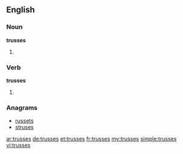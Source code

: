 ==English==

===Noun===
'''trusses'''

# {{plural of|truss}}

===Verb===
'''trusses'''

# {{third-person singular of|truss}}

===Anagrams===
* [[russets#English|russets]]
* [[struses#English|struses]]

[[ar:trusses]]
[[de:trusses]]
[[et:trusses]]
[[fr:trusses]]
[[my:trusses]]
[[simple:trusses]]
[[vi:trusses]]